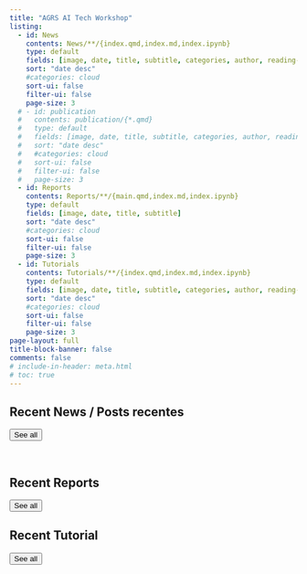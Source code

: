 ```yaml
---
title: "AGRS AI Tech Workshop"
listing:
  - id: News
    contents: News/**/{index.qmd,index.md,index.ipynb}
    type: default
    fields: [image, date, title, subtitle, categories, author, reading-time]
    sort: "date desc"
    #categories: cloud
    sort-ui: false
    filter-ui: false
    page-size: 3
  # - id: publication
  #   contents: publication/{*.qmd}
  #   type: default
  #   fields: [image, date, title, subtitle, categories, author, reading-time]
  #   sort: "date desc"
  #   #categories: cloud
  #   sort-ui: false
  #   filter-ui: false
  #   page-size: 3     
  - id: Reports
    contents: Reports/**/{main.qmd,index.md,index.ipynb}
    type: default
    fields: [image, date, title, subtitle]
    sort: "date desc"
    #categories: cloud
    sort-ui: false
    filter-ui: false
    page-size: 3        
  - id: Tutorials
    contents: Tutorials/**/{index.qmd,index.md,index.ipynb}
    type: default
    fields: [image, date, title, subtitle, categories, author, reading-time]
    sort: "date desc"
    #categories: cloud
    sort-ui: false
    filter-ui: false
    page-size: 3  
page-layout: full
title-block-banner: false
comments: false
# include-in-header: meta.html  
# toc: true
---
```


## Recent News / Posts recentes

::: {#News}
:::

<a href="../News/index.html"> <button type="button" class="btn btn-primary float-end btn-sm">See all</button></a>

<br>

## Recent Reports

::: {#Reports}
:::

<a href="../Reports/index.html"> <button type="button" class="btn btn-primary float-end btn-sm">See all</button></a>

## Recent Tutorial

::: {#Tutorials}
:::

<a href="../Tutorials/index.html"> <button type="button" class="btn btn-primary float-end btn-sm">See all</button></a>
